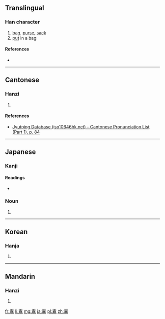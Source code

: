 {{also|囊}}
==Translingual==

===Han character===
{{Han char|rn=30|rad=口|as=15|sn=18|four=|canj=十金廿廿女 (JCTTV)}}

# [[bag]], [[purse]], [[sack]]
# [[put]] in a bag

====References====
* {{Han ref|kx=0213.171|hdz=10699.041|uh=56A2|ud=22178}}

----

==Cantonese==

===Hanzi===
{{yue-hanzi|jyut=[[nong4]], [[long4]]|y=nong4, long4}}

# {{defn|lang=yue|sort=口15}}

====References====
* [http://www.iso10646hk.net/jp/document/download.jsp Jyutping Database (iso10646hk.net) - Cantonese Pronunciation List (Part 1), p. 84]

----

==Japanese==

===Kanji===
{{ja-kanji|grade=uc|rs=口15}}

====Readings====
* {{ja-readings|goon=[[のう]] (nō)|kun=[[ふくろ]] (fukuro)}}

===Noun===
{{ja-noun|ふくろ}}

# {{alternative form of|袋|lang=ja}}
----

==Korean==

===Hanja===
{{ko-hanja|hangeul=낭|rv=nang|mr=nang}}

# {{defn|lang=ko|sort=口15}}

----

==Mandarin==

===Hanzi===
{{cmn-hanzi|pin=[[náng]] ([[nang2]]), [[áo]] ([[ao2]])|wg=nang<sup>2</sup>, ao<sup>2</sup>}}

# {{defn|lang=cmn|sort=口15}}

[[fr:嚢]]
[[li:嚢]]
[[mg:嚢]]
[[ja:嚢]]
[[pl:嚢]]
[[zh:嚢]]